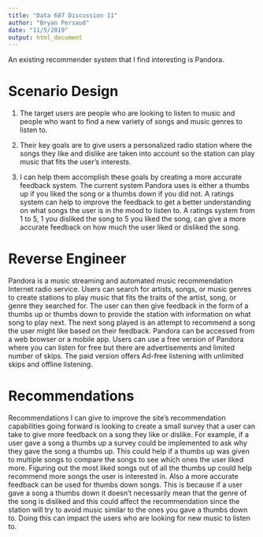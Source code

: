 ---
title: "Data 607 Discussion 11"
author: "Bryan Persaud"
date: "11/5/2019"
output: html_document
---

An existing recommender system that I find interesting is Pandora.

# Scenario Design

1. The target users are people who are looking to listen to music and people who want to find a new variety of songs and music genres to listen to.

2. Their key goals are to give users a personalized radio station where the songs they like and dislike are taken into account so the station can play music that fits the user's interests.

3. I can help them accomplish these goals by creating a more accurate feedback system. The current system Pandora uses is either a thumbs up if you liked the song or a thumbs down if you did not. A ratings system can help to improve the feedback to get a better understanding on what songs the user is in the mood to listen to. A ratings system from 1 to 5, 1 you disliked the song to 5 you liked the song, can give a more accurate feedback on how much the user liked or disliked the song.

# Reverse Engineer

Pandora is a music streaming and automated music recommendation Internet radio service. Users can search for artists, songs, or music genres to create stations to play music that fits the traits of the artist, song, or genre they searched for. The user can then give feedback in the form of a thumbs up or thumbs down to provide the station with information on what song to play next. The next song played is an attempt to recommend a song the user might like based on their feedback. Pandora can be accessed from a web browser or a mobile app. Users can use a free version of Pandora where you can listen for free but there are advertisements and limited number of skips. The paid version offers Ad-free listening with unlimited skips and offline listening.

# Recommendations

Recommendations I can give to improve the site's recommendation capabilities going forward is looking to create a small survey that a user can take to give more feedback on a song they like or dislike. For example, if a user gave a song a thumbs up a survey could be implemented to ask why they gave the song a thumbs up. This could help if a thumbs up was given to multiple songs to compare the songs to see which ones the user liked more. Figuring out the most liked songs out of all the thumbs up could help recommend more songs the user is interested in. Also a more accurate feedback can be used for thumbs down songs. This is because if a user gave a song a thumbs down it doesn't necessarily mean that the genre of the song is disliked and this could affect the recommendation since the station will try to avoid music similar to the ones you gave a thumbs down to. Doing this can impact the users who are looking for new music to listen to.